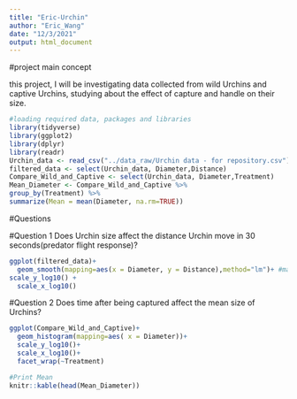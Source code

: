 ```yaml
---
title: "Eric-Urchin"
author: "Eric_Wang"
date: "12/3/2021"
output: html_document
---
```

#project main concept

this project, I will be investigating data collected from wild Urchins and captive Urchins, studying about the effect of capture and handle on their size.

```r
#loading required data, packages and libraries
library(tidyverse)
library(ggplot2)
library(dplyr)
library(readr)
Urchin_data <- read_csv("../data_raw/Urchin data - for repository.csv")
filtered_data <- select(Urchin_data, Diameter,Distance)
Compare_Wild_and_Captive <- select(Urchin_data, Diameter,Treatment)
Mean_Diameter <- Compare_Wild_and_Captive %>%
group_by(Treatment) %>%
summarize(Mean = mean(Diameter, na.rm=TRUE))
```

#Questions

#Question 1 Does Urchin size affect the distance Urchin move in 30 seconds(predator flight response)?
```r
ggplot(filtered_data)+
  geom_smooth(mapping=aes(x = Diameter, y = Distance),method="lm")+ #make the plot
scale_y_log10() +
  scale_x_log10()
```

#Question 2 Does time after being captured affect the mean size of Urchins?
```r
ggplot(Compare_Wild_and_Captive)+
  geom_histogram(mapping=aes( x = Diameter))+
  scale_y_log10()+
  scale_x_log10()+
  facet_wrap(~Treatment)

#Print Mean
knitr::kable(head(Mean_Diameter))

  
```
   